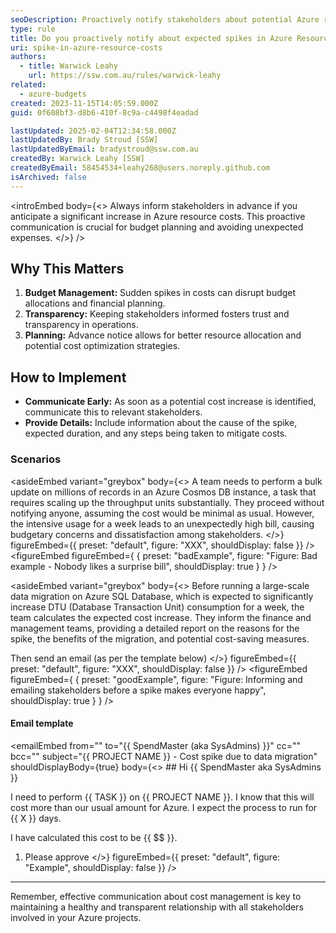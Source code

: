 ```yaml
---
seoDescription: Proactively notify stakeholders about potential Azure resource cost spikes to manage budgets effectively.
type: rule
title: Do you proactively notify about expected spikes in Azure Resource costs?
uri: spike-in-azure-resource-costs
authors:
  - title: Warwick Leahy
    url: https://ssw.com.au/rules/warwick-leahy
related:
  - azure-budgets
created: 2023-11-15T14:05:59.000Z
guid: 0f608bf3-d8b6-410f-8c9a-c4498f4eadad

lastUpdated: 2025-02-04T12:34:58.000Z
lastUpdatedBy: Brady Stroud [SSW]
lastUpdatedByEmail: bradystroud@ssw.com.au
createdBy: Warwick Leahy [SSW]
createdByEmail: 58454534+leahy268@users.noreply.github.com
isArchived: false
---
```


<introEmbed
  body={<>
Always inform stakeholders in advance if you anticipate a significant increase in Azure resource costs. This proactive communication is crucial for budget planning and avoiding unexpected expenses.
  </>}
/>
## Why This Matters

1. **Budget Management:** Sudden spikes in costs can disrupt budget allocations and financial planning.
2. **Transparency:** Keeping stakeholders informed fosters trust and transparency in operations.
3. **Planning:** Advance notice allows for better resource allocation and potential cost optimization strategies.

## How to Implement

* **Communicate Early:** As soon as a potential cost increase is identified, communicate this to relevant stakeholders.
* **Provide Details:** Include information about the cause of the spike, expected duration, and any steps being taken to mitigate costs.

### Scenarios


<asideEmbed
  variant="greybox"
  body={<>
    A team needs to perform a bulk update on millions of records in an Azure Cosmos DB instance, a task that requires scaling up the throughput units substantially. They proceed without notifying anyone, assuming the cost would be minimal as usual. However, the intensive usage for a week leads to an unexpectedly high bill, causing budgetary concerns and dissatisfaction among stakeholders.
  </>}
  figureEmbed={{
    preset: "default",
    figure: "XXX",
    shouldDisplay: false
  }}
/>
<figureEmbed figureEmbed={ {
  preset: "badExample",
  figure: "Figure: Bad example - Nobody likes a surprise bill",
  shouldDisplay: true
} } />



<asideEmbed
  variant="greybox"
  body={<>
    Before running a large-scale data migration on Azure SQL Database, which is expected to significantly increase DTU (Database Transaction Unit) consumption for a week, the team calculates the expected cost increase. They inform the finance and management teams, providing a detailed report on the reasons for the spike, the benefits of the migration, and potential cost-saving measures.

Then send an email (as per the template below)
  </>}
  figureEmbed={{
    preset: "default",
    figure: "XXX",
    shouldDisplay: false
  }}
/>
<figureEmbed figureEmbed={ {
  preset: "goodExample",
  figure: "Figure: Informing and emailing stakeholders before a spike makes everyone happy",
  shouldDisplay: true
} } />


#### Email template

<emailEmbed
  from=""
  to="&#123;&#123; SpendMaster (aka SysAdmins) &#125;&#125;"
  cc=""
  bcc=""
  subject="&#123;&#123; PROJECT NAME &#125;&#125; - Cost spike due to data migration"
  shouldDisplayBody={true}
  body={<>
    ## Hi &#123;&#123; SpendMaster aka SysAdmins &#125;&#125;

I need to perform &#123;&#123; TASK &#125;&#125; on &#123;&#123; PROJECT NAME &#125;&#125;. I know that this will cost more than our usual amount for Azure. I expect the process to run for &#123;&#123; X &#125;&#125; days.

I have calculated this cost to be &#123;&#123; $$ &#125;&#125;.

1. Please approve
  </>}
  figureEmbed={{
    preset: "default",
    figure: "Example",
    shouldDisplay: false
  }}
/>

---

Remember, effective communication about cost management is key to maintaining a healthy and transparent relationship with all stakeholders involved in your Azure projects.
